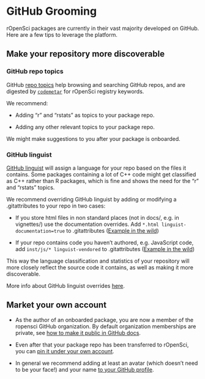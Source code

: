 # GitHub Grooming

rOpenSci packages are currently in their vast majority developed on GitHub. Here are a few tips to leverage the platform.

## Make your repository more discoverable

### GitHub repo topics

GitHub [repo topics](https://help.github.com/articles/classifying-your-repository-with-topics/) help browsing and searching GitHub repos, and are digested by [`codemetar`](https://github.com/ropensci/codemetar) for rOpenSci registry keywords.

We recommend:

* Adding "r" and "rstats" as topics to your package repo.

* Adding any other relevant topics to your package repo.

We might make suggestions to you after your package is onboarded.

### GitHub linguist

[GitHub linguist](https://github.com/github/linguist) will assign a language for your repo based on the files it contains. Some packages containing a lot of C++ code might get classified as C++ rather than R packages, which is fine and shows the need for the "r" and "rstats" topics.

We recommend overriding GitHub linguist by adding or modifying a .gitattributes to your repo in two cases:

* If you store html files in non standard places (not in docs/, e.g. in vignettes/) use the documentation overrides. Add `*.html linguist-documentation=true` to .gitattributes ([Example in the wild](https://github.com/ropensci/ecoengine/blob/56b64d8d29dfae430a776d1dd440b240452eb1bf/.gitattributes#L5))

* If your repo contains code you haven't authored, e.g. JavaScript code, add `inst/js/* linguist-vendored` to .gitattributes ([Example in the wild](https://github.com/ropensci/wellknown/blob/4435eb620eeae346d2cab7d62276c29dee29a898/.gitattributes#L1))

This way the language classification and statistics of your repository will more closely reflect the source code it contains, as well as making it more discoverable.

More info about GitHub linguist overrides [here](https://github.com/github/linguist#overrides).


## Market your own account

* As the author of an onboarded package, you are now a member of the ropensci GitHub organization. By default organization memberships are private, see [how to make it public in GitHub docs](https://help.github.com/articles/publicizing-or-hiding-organization-membership/).

* Even after that your package repo has been transferred to rOpenSci, you can [pin it under your own account](https://help.github.com/articles/pinning-repositories-to-your-profile/).

* In general we recommend adding at least an avatar (which doesn't need to be your face!) and your name [to your GitHub profile](https://help.github.com/articles/customizing-your-profile/).

